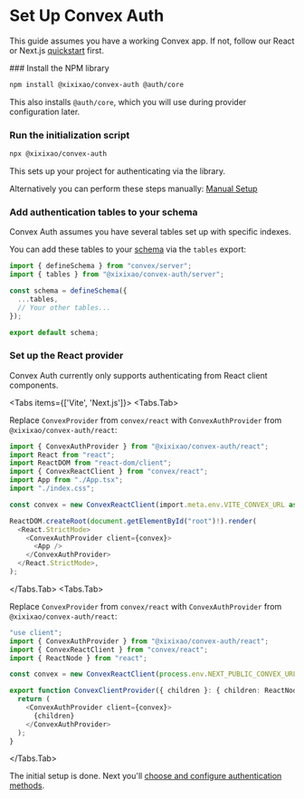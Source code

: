 
# Set Up Convex Auth

This guide assumes you have a working Convex app. If not, follow our React or
Next.js [quickstart](https://docs.convex.dev/quickstarts) first.

<Steps>
### Install the NPM library
 
```sh
npm install @xixixao/convex-auth @auth/core
```

This also installs `@auth/core`, which you will use during provider
configuration later.

### Run the initialization script

```sh
npx @xixixao/convex-auth
```

This sets up your project for authenticating via the library.

Alternatively you can perform these steps manually:
[Manual Setup](/setup/manual)

### Add authentication tables to your schema

Convex Auth assumes you have several tables set up with specific indexes.

You can add these tables to your
[schema](https://docs.convex.dev/database/schemas) via the `tables` export:

```ts filename="convex/schema.ts"
import { defineSchema } from "convex/server";
import { tables } from "@xixixao/convex-auth/server";

const schema = defineSchema({
  ...tables,
  // Your other tables...
});

export default schema;
```

### Set up the React provider

Convex Auth currently only supports authenticating from React client components.

<Tabs items={['Vite', 'Next.js']}>
<Tabs.Tab>

Replace `ConvexProvider` from `convex/react` with `ConvexAuthProvider` from
`@xixixao/convex-auth/react`:

```ts filename="src/main.tsx" {1,7,13,15}
import { ConvexAuthProvider } from "@xixixao/convex-auth/react";
import React from "react";
import ReactDOM from "react-dom/client";
import { ConvexReactClient } from "convex/react";
import App from "./App.tsx";
import "./index.css";

const convex = new ConvexReactClient(import.meta.env.VITE_CONVEX_URL as string);

ReactDOM.createRoot(document.getElementById("root")!).render(
  <React.StrictMode>
    <ConvexAuthProvider client={convex}>
      <App />
    </ConvexAuthProvider>
  </React.StrictMode>,
);
```

</Tabs.Tab>
<Tabs.Tab>

Replace `ConvexProvider` from `convex/react` with `ConvexAuthProvider` from
`@xixixao/convex-auth/react`:

```ts filename="app/ConvexClientProvider.tsx" {2,3,11,13}
"use client";
import { ConvexAuthProvider } from "@xixixao/convex-auth/react";
import { ConvexReactClient } from "convex/react";
import { ReactNode } from "react";

const convex = new ConvexReactClient(process.env.NEXT_PUBLIC_CONVEX_URL!);

export function ConvexClientProvider({ children }: { children: ReactNode }) {
  return (
    <ConvexAuthProvider client={convex}>
      {children}
    </ConvexAuthProvider>
  );
}
```

</Tabs.Tab>
</Tabs>

</Steps>

The initial setup is done. Next you'll
[choose and configure authentication methods](/config).
